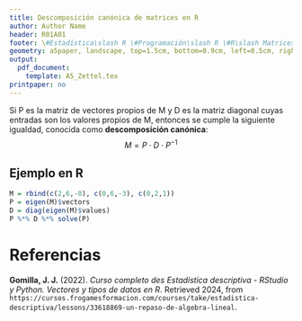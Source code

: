 ```yaml
---
title: Descomposición canónica de matrices en R
author: Author Name
header: R01A01
footer: \#Estadística\slash R \#Programación\slash R \#R\slash Matrices \#Algebra
geometry: a5paper, landscape, top=1.5cm, bottom=0.9cm, left=0.5cm, right=0.5cm, headsep = 0.5cm, footskip = 12pt
output:
  pdf_document: 
    template: A5_Zettel.tex
printpaper: no
---
```

Si P es la matriz de vectores propios de M y D es la matriz diagonal cuyas entradas son los valores propios de M, entonces se cumple la siguiente igualdad, conocida como **descomposición canónica**: 
$$M = P \cdot D \cdot P^{-1}$$

## Ejemplo en R
```r
M = rbind(c(2,6,-8), c(0,6,-3), c(0,2,1))
P = eigen(M)$vectors
D = diag(eigen(M)$values)
P %*% D %*% solve(P)
```

\pagebreak

# Referencias

**Gomilla, J. J.** (2022). _Curso completo des Estadística descriptiva - RStudio y Python. Vectores y tipos de datos en R_. Retrieved 2024, from <code style="word-wrap: break-word;">https://cursos.frogamesformacion.com/courses/take/estadistica-descriptiva/lessons/33618869-un-repaso-de-algebra-lineal</code>.